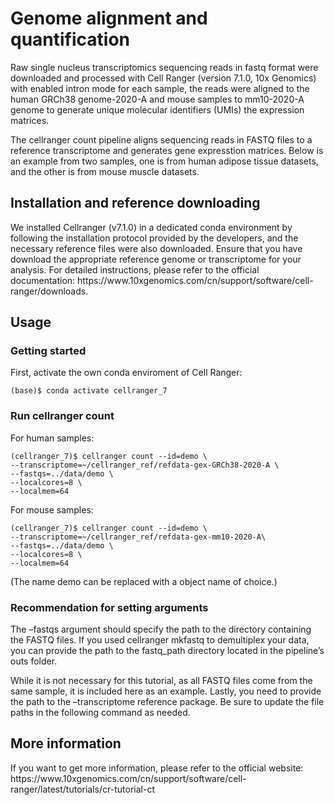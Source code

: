 # Genome alignment and quantification
Raw single nucleus transcriptomics sequencing reads in fastq format were downloaded and processed with Cell Ranger (version 7.1.0, 10x Genomics) with enabled intron mode for each sample, the reads were aligned to the human GRCh38 genome-2020-A and mouse samples to mm10-2020-A genome to generate unique molecular identifiers (UMIs) the expression matrices.

The cellranger count pipeline aligns sequencing reads in FASTQ files to a reference transcriptome and generates gene expresstion matrices. Below is an example from two samples, one is from human adipose tissue datasets, and the other is from mouse muscle datasets.

## Installation and reference downloading
We installed Cellranger (v7.1.0) in a dedicated conda environment by following the installation protocol provided by the developers, and the necessary reference files were also downloaded. Ensure that you have download the appropriate reference genome or transcriptome for your analysis. For detailed instructions, please refer to the official documentation: https://www.10xgenomics.com/cn/support/software/cell-ranger/downloads.

## Usage
### Getting started
First, activate the own conda enviroment of Cell Ranger:
```shell
(base)$ conda activate cellranger_7
```

### Run cellranger count
For human samples:
```shell
(cellranger_7)$ cellranger count --id=demo \
--transcriptome=~/cellranger_ref/refdata-gex-GRCh38-2020-A \ 
--fastqs=../data/demo \
--localcores=8 \
--localmem=64
```

For mouse samples:
```shell
(cellranger_7)$ cellranger count --id=demo \
--transcriptome=~/cellranger_ref/refdata-gex-mm10-2020-A\ 
--fastqs=../data/demo \
--localcores=8 \
--localmem=64
```
(The name demo can be replaced with a object name of choice.)

### Recommendation for setting arguments
The --fastqs argument should specify the path to the directory containing the FASTQ files. If you used cellranger mkfastq to demultiplex your data, you can provide the path to the fastq_path directory located in the pipeline’s outs folder.

While it is not necessary for this tutorial, as all FASTQ files come from the same sample, it is included here as an example. Lastly, you need to provide the path to the --transcriptome reference package. Be sure to update the file paths in the following command as needed.

## More information
If you want to get more information, please refer to the official website:
https://www.10xgenomics.com/cn/support/software/cell-ranger/latest/tutorials/cr-tutorial-ct
